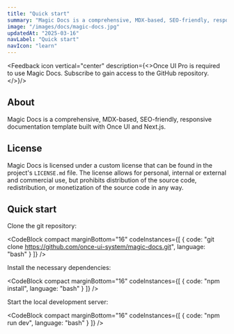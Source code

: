 ```yaml
---
title: "Quick start"
summary: "Magic Docs is a comprehensive, MDX-based, SEO-friendly, responsive documentation template built with Once UI and Next.js."
image: "/images/docs/magic-docs.jpg"
updatedAt: "2025-03-16"
navLabel: "Quick start"
navIcon: "learn"
---
```


<Feedback icon vertical="center" description={<>Once UI Pro is required to use Magic Docs. <SmartLink href="https://once-ui.com/pro">Subscribe</SmartLink> to gain access to the GitHub repository.</>}/>

## About

Magic Docs is a comprehensive, MDX-based, SEO-friendly, responsive documentation template built with Once UI and Next.js.

## License

Magic Docs is licensed under a custom license that can be found in the project's `LICENSE.md` file. The license allows for personal, internal or external and commercial use, but prohibits distribution of the source code, redistribution, or monetization of the source code in any way.

## Quick start

Clone the git repository:

<CodeBlock compact marginBottom="16" codeInstances={[
  {
    code: "git clone https://github.com/once-ui-system/magic-docs.git",
    language: "bash"
  }
]} />

Install the necessary dependencies:

<CodeBlock compact marginBottom="16" codeInstances={[
  {
    code: "npm install",
    language: "bash"
  }
]} />

Start the local development server:

<CodeBlock compact marginBottom="16" codeInstances={[
  {
    code: "npm run dev",
    language: "bash"
  }
]} />